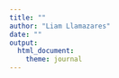 ```yaml
---
title: ""
author: "Liam Llamazares"
date: ""
output: 
  html_document:
    theme: journal
---
```



